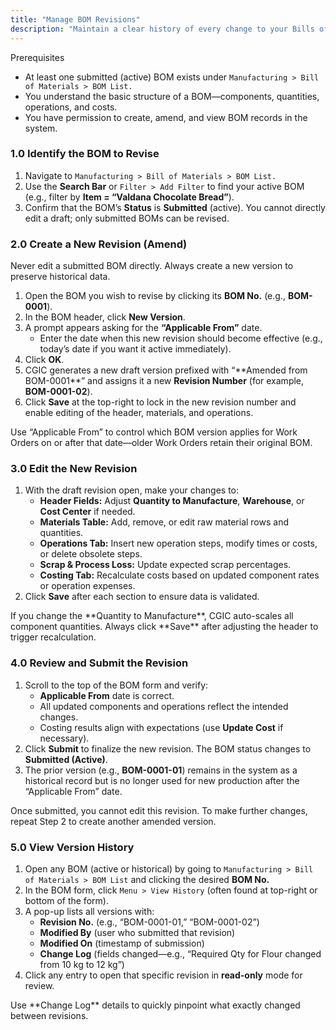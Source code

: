 ```yaml
---
title: "Manage BOM Revisions"
description: "Maintain a clear history of every change to your Bills of Materials (BOMs) by leveraging revision control—ensuring you can track, compare, and revert BOM versions as your manufacturing processes evolve in the CGIC App."
---
```


<Info>
  Prerequisites

  - At least one submitted (active) BOM exists under `Manufacturing > Bill of Materials > BOM List.`
  - You understand the basic structure of a BOM—components, quantities, operations, and costs.
  - You have permission to create, amend, and view BOM records in the system.
</Info>

### 1.0 Identify the BOM to Revise

1. Navigate to `Manufacturing > Bill of Materials > BOM List.`
2. Use the **Search Bar** or `Filter > Add Filter` to find your active BOM (e.g., filter by **Item = “Valdana Chocolate Bread”**).
3. Confirm that the BOM’s **Status** is **Submitted** (active). You cannot directly edit a draft; only submitted BOMs can be revised.

### 2.0 Create a New Revision (Amend)

<Warning>
  Never edit a submitted BOM directly. Always create a new version to preserve historical data.
</Warning>

1. Open the BOM you wish to revise by clicking its **BOM No.** (e.g., **BOM-0001**).
2. In the BOM header, click **New Version**.
3. A prompt appears asking for the **“Applicable From”** date.
   - Enter the date when this new revision should become effective (e.g., today’s date if you want it active immediately).
4. Click **OK**.
5. CGIC generates a new draft version prefixed with “\*\*Amended from BOM-0001\*\*” and assigns it a new **Revision Number** (for example, **BOM-0001-02**).
6. Click **Save** at the top-right to lock in the new revision number and enable editing of the header, materials, and operations.

<Tip>
  Use “Applicable From” to control which BOM version applies for Work Orders on or after that date—older Work Orders retain their original BOM.
</Tip>

### 3.0 Edit the New Revision

1. With the draft revision open, make your changes to:
   - **Header Fields:** Adjust **Quantity to Manufacture**, **Warehouse**, or **Cost Center** if needed.
   - **Materials Table:** Add, remove, or edit raw material rows and quantities.
   - **Operations Tab:** Insert new operation steps, modify times or costs, or delete obsolete steps.
   - **Scrap & Process Loss:** Update expected scrap percentages.
   - **Costing Tab:** Recalculate costs based on updated component rates or operation expenses.
2. Click **Save** after each section to ensure data is validated.

<Tip>
  If you change the **Quantity to Manufacture**, CGIC auto-scales all component quantities. Always click **Save** after adjusting the header to trigger recalculation.
</Tip>

### 4.0 Review and Submit the Revision

1. Scroll to the top of the BOM form and verify:
   - **Applicable From** date is correct.
   - All updated components and operations reflect the intended changes.
   - Costing results align with expectations (use **Update Cost** if necessary).
2. Click **Submit** to finalize the new revision. The BOM status changes to **Submitted (Active)**.
3. The prior version (e.g., **BOM-0001-01**) remains in the system as a historical record but is no longer used for new production after the “Applicable From” date.

<Note>
  Once submitted, you cannot edit this revision. To make further changes, repeat Step 2 to create another amended version.
</Note>

### 5.0 View Version History

1. Open any BOM (active or historical) by going to `Manufacturing > Bill of Materials > BOM List` and clicking the desired **BOM No.**
2. In the BOM form, click `Menu > View History` (often found at top-right or bottom of the form).
3. A pop-up lists all versions with:
   - **Revision No.** (e.g., “BOM-0001-01,” “BOM-0001-02”)
   - **Modified By** (user who submitted that revision)
   - **Modified On** (timestamp of submission)
   - **Change Log** (fields changed—e.g., “Required Qty for Flour changed from 10 kg to 12 kg”)
4. Click any entry to open that specific revision in **read-only** mode for review.

<Tip>
  Use **Change Log** details to quickly pinpoint what exactly changed between revisions.
</Tip>